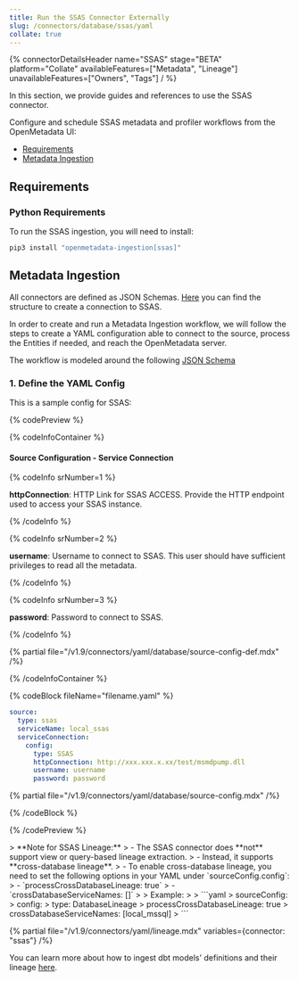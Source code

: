 ```yaml
---
title: Run the SSAS Connector Externally
slug: /connectors/database/ssas/yaml
collate: true
---
```









{% connectorDetailsHeader
name="SSAS"
stage="BETA"
platform="Collate"
availableFeatures=["Metadata", "Lineage"]
unavailableFeatures=["Owners", "Tags"]
/ %}

In this section, we provide guides and references to use the SSAS connector.

Configure and schedule SSAS metadata and profiler workflows from the OpenMetadata UI:

- [Requirements](#requirements)
- [Metadata Ingestion](#metadata-ingestion)

<ExternalIngestionDeployment />

## Requirements

### Python Requirements

<PythonRequirements />

To run the SSAS ingestion, you will need to install:

```bash
pip3 install "openmetadata-ingestion[ssas]"
```


## Metadata Ingestion

All connectors are defined as JSON Schemas.
[Here](https://github.com/open-metadata/OpenMetadata/blob/main/openmetadata-spec/src/main/resources/json/schema/entity/services/connections/database/ssasConnection.json)
you can find the structure to create a connection to SSAS.

In order to create and run a Metadata Ingestion workflow, we will follow
the steps to create a YAML configuration able to connect to the source,
process the Entities if needed, and reach the OpenMetadata server.

The workflow is modeled around the following
[JSON Schema](https://github.com/open-metadata/OpenMetadata/blob/main/openmetadata-spec/src/main/resources/json/schema/metadataIngestion/workflow.json)

### 1. Define the YAML Config

This is a sample config for SSAS:


{% codePreview %}

{% codeInfoContainer %}

#### Source Configuration - Service Connection

{% codeInfo srNumber=1 %}

**httpConnection**: HTTP Link for SSAS ACCESS. Provide the HTTP endpoint used to access your SSAS instance.

{% /codeInfo %}

{% codeInfo srNumber=2 %}

**username**: Username to connect to SSAS. This user should have sufficient privileges to read all the metadata.

{% /codeInfo %}

{% codeInfo srNumber=3 %}

**password**: Password to connect to SSAS.

{% /codeInfo %}


{% partial file="/v1.9/connectors/yaml/database/source-config-def.mdx" /%}

<IngestionSinkDef />

<WorkflowConfigDef />

{% /codeInfoContainer %}

{% codeBlock fileName="filename.yaml" %}

```yaml {% isCodeBlock=true %}
source:
  type: ssas
  serviceName: local_ssas
  serviceConnection:
    config:
      type: SSAS
      httpConnection: http://xxx.xxx.x.xx/test/msmdpump.dll
      username: username
      password: password
```

{% partial file="/v1.9/connectors/yaml/database/source-config.mdx" /%}

<IngestionSink />

<WorkflowConfig />

{% /codeBlock %}

{% /codePreview %}

<IngestionCli />
> **Note for SSAS Lineage:**  
> - The SSAS connector does **not** support view or query-based lineage extraction.  
> - Instead, it supports **cross-database lineage**.  
> - To enable cross-database lineage, you need to set the following options in your YAML under `sourceConfig.config`:
>   - `processCrossDatabaseLineage: true`
>   - `crossDatabaseServiceNames: [<list_of_other_database_service_names>]`
> 
> Example:
> 
> ```yaml
> sourceConfig:
>   config:
>     type: DatabaseLineage
>     processCrossDatabaseLineage: true
>     crossDatabaseServiceNames: [local_mssql]
> ```



{% partial file="/v1.9/connectors/yaml/lineage.mdx" variables={connector: "ssas"} /%}



You can learn more about how to ingest dbt models' definitions and their lineage [here](/connectors/ingestion/workflows/dbt).
